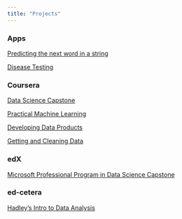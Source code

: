 ```yaml
---
title: "Projects"
---  
```

  
  
### Apps
[Predicting the next word in a string](https://mblackmo.shinyapps.io/ngram_match/)   

[Disease Testing](https://mblackmo.shinyapps.io/Disease_Testing/)

### Coursera
[Data Science Capstone](https://mark-blackmore.github.io/JHU-Data-Science-Capstone/)

[Practical Machine Learning](https://mark-blackmore.github.io/Practical-Machine-Learning/)

[Developing Data Products](https://mark-blackmore.github.io/Developing-Data-Products/)

[Getting and Cleaning Data](https://mark-blackmore.github.io/Getting-Cleaning-Data-Project/)

### edX
[Microsoft Professional Program in Data Science Capstone](https://mark-blackmore.github.io/Microsoft-Capstone)

### ed-cetera
[Hadley's Intro to Data Analysis](https://mark-blackmore.github.io/Experiments/)



